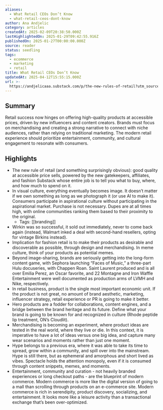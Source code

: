 ```yaml
---
aliases:
  - What Retail CEOs Don’t Know
  - what-retail-ceos-dont-know
author: Ana Andjelic
category: articles
createdAt: 2025-02-09T20:38:50.000Z
lastHighlightedOn: 2025-01-29T09:42:55.916Z
publishedOn: 2025-01-27T00:00:00.000Z
source: reader
status: seedling
tags:
  - ecommerce
  - marketing
  - retail
title: What Retail CEOs Don’t Know
updatedAt: 2025-04-12T15:55:15.000Z
url: >-
  https://andjelicaaa.substack.com/p/the-new-rules-of-retail?utm_source=post-email-title&publication_id=18831&post_id=155766853&utm_campaign=email-post-title&isFreemail=false&r=og9hp&triedRedirect=true&utm_medium=email
---
```

## Summary

Retail success now hinges on offering high-quality products at accessible prices, driven by new influencers and content creators. Brands must focus on merchandising and creating a strong narrative to connect with niche audiences, rather than relying on traditional marketing. The modern retail experience should prioritize entertainment, community, and cultural engagement to resonate with consumers.

## Highlights

- The new rule of retail (and something surprisingly obvious): good quality at accessible price sells, powered by the new gatekeepers, affiliates, and fashion Substack whose entire job is to tell you what to buy, where, and how much to spend on it.
- In visual culture, everything eventually becomes image. It doesn’t matter if we own something as long as we photograph it (or use AI to make it). Consumers participate in aspirational culture without participating in the aspirational market. Purchase is not necessary. Dupes are at all times high, with online communities ranking them based to their proximity to the original.
    - Tags: [[branding]]
- Wirkin was so successful, it sold out immediately, never to come back again (instead, Walmart inked a deal with second-hand resellers, opting for vintage Birkins instead).
- Implication for fashion retail is to make their products as desirable and discoverable as possible, through design and merchandising. In meme culture, think of your products as potential memes. ⁠
- Beyond image-sharing, brands are seriously getting into the long-form content game, with Sephora launching “Faces of Music,” a three-part Hulu docuseries, with Chappen Roan. Saint Laurent produced and is all over Emilia Perez, an Oscar favorite, and 22 Montagne and Iron Waffle Entertainment were well documented as production arms of LVMH and Nike, respectively.
  [](https://substackcdn.com/image/fetch/f_auto,q_auto:good,fl_progressive:steep/https%3A%2F%2Fsubstack-post-media.s3.amazonaws.com%2Fpublic%2Fimages%2Fe4b762ac-846a-48f1-bb47-bfaec94d2012_2160x2700.jpeg)
- In retail business, product is the single most important economic unit. If the product is not great, no amount of brand aesthetic, marketing, influencer strategy, retail experience or PR is going to make it better.
- Hero products are a fodder for collaborations, content engines, and a bridge between the brand heritage and its future. Define what your brand is going to be known for and recognized in culture (Rhode peptide lip treatment, ON’s Cloudlit).
- Merchandising is becoming an experiment, where product ideas are tested in the real world, where they live or die. In this context, it is imperative to have a lot of ideas versus one big idea, and capture many wear scenarios and moments rather than just one moment.
- Hype belongs to a previous era, where it was able to take its time to spread, grow within a community, and spill over into the mainstream. Hype is still there, but as ephemeral and amorphous and short lived as vibes. Spectacle holds the attention monopoly, even if it is consumed through content snippets, memes, and moments.
- Entertainment, community and curation - not heavily branded experiences or long checkout paths - are the blueprint of modern commerce. Modern commerce is more like the digital version of going to a mall than scrolling through products on an e-commerce site. Modern commerce is rich in serendipity, product discovery, socializing, and entertainment. It looks more like a leisure activity than a transactional exchange that’s been over-optimized.
  [](https://substackcdn.com/image/fetch/f_auto,q_auto:good,fl_progressive:steep/https%3A%2F%2Fsubstack-post-media.s3.amazonaws.com%2Fpublic%2Fimages%2F67da40f4-eede-4530-8d67-97c7f5ffbc5f_2200x1237.jpeg)
